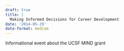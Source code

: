 ```yaml
---
draft: true 
title: |
  Making Informed Decisions for Career Development
date: '2014-05-29'
date-format: medium 
---
```



Informational event about the UCSF MIND grant


